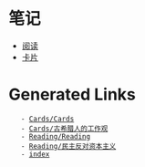 = 笔记 =

* [[Reading/Reading|阅读]]
* [[Cards/Cards|卡片]]

= Generated Links =
    - [[Cards/Cards]]
    - [[Cards/古希腊人的工作观]]
    - [[Reading/Reading]]
    - [[Reading/民主反对资本主义]]
    - [[index]]
